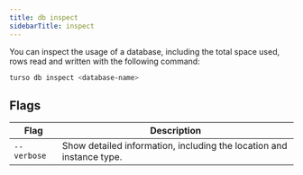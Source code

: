 ```yaml
---
title: db inspect
sidebarTitle: inspect
---
```


You can inspect the usage of a database, including the total space used, rows read and written with the following command:

```bash
turso db inspect <database-name>
```

## Flags

| Flag        | Description                                                          |
| ----------- | -------------------------------------------------------------------- |
| `--verbose` | Show detailed information, including the location and instance type. |
